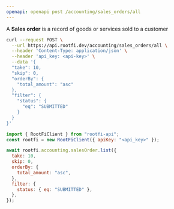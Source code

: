 ```yaml
---
openapi: openapi post /accounting/sales_orders/all
---
```


A **Sales order** is a record of goods or services sold to a customer

<RequestExample>

```bash cURL
curl --request POST \
  --url https://api.rootfi.dev/accounting/sales_orders/all \
  --header 'Content-Type: application/json' \
  --header 'api_key: <api-key>' \
  --data '{
  "take": 10,
  "skip": 0,
  "orderBy": {
    "total_amount": "asc"
  },
  "filter": {
    "status": {
      "eq": "SUBMITTED"
    }
  }
}'
```

```javascript NodeJS
import { RootFiClient } from "rootfi-api";
const rootfi = new RootFiClient({ apiKey: "<api_key>" });

await rootfi.accounting.salesOrder.list({
  take: 10,
  skip: 0,
  orderBy: {
    total_amount: "asc",
  },
  filter: {
    status: { eq: "SUBMITTED" },
  },
});
```

</RequestExample>
